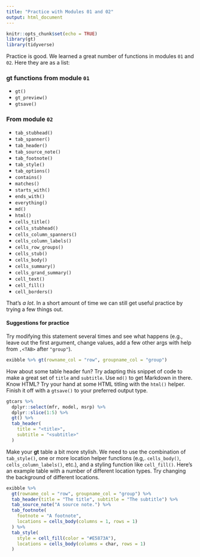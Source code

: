 ```yaml
---
title: "Practice with Modules 01 and 02"
output: html_document
---
```


```r
knitr::opts_chunk$set(echo = TRUE)
library(gt)
library(tidyverse)
```

Practice is good. We learned a great number of functions in modules `01` and `02`. Here they are as a list:

### **gt** functions from module `01`

- `gt()`
- `gt_preview()`
- `gtsave()`

### From module `02`

- `tab_stubhead()`
- `tab_spanner()`
- `tab_header()`
- `tab_source_note()`
- `tab_footnote()`
- `tab_style()`
- `tab_options()`
- `contains()`
- `matches()`
- `starts_with()`
- `ends_with()`
- `everything()`
- `md()`
- `html()`
- `cells_title()`
- `cells_stubhead()`
- `cells_column_spanners()`
- `cells_column_labels()`
- `cells_row_groups()`
- `cells_stub()`
- `cells_body()`
- `cells_summary()`
- `cells_grand_summary()`
- `cell_text()`
- `cell_fill()`
- `cell_borders()`

That's *a lot*. In a short amount of time we can still get useful practice by trying a few things out.

#### Suggestions for practice

Try modifying this statement several times and see what happens (e.g., leave out the first argument, change values, add a few other args with help from `,<TAB>` after `"group"`).

```r
exibble %>% gt(rowname_col = "row", groupname_col = "group")
```

How about some table header fun? Try adapting this snippet of code to make a great set of `title` and `subtitle`. Use `md()` to get Markdown in there. Know HTML? Try your hand at some HTML titling with the `html()` helper. Finish it off with a `gtsave()` to your preferred output type.

```r
gtcars %>%
  dplyr::select(mfr, model, msrp) %>%
  dplyr::slice(1:5) %>%
  gt() %>%
  tab_header(
    title = "<title>",
    subtitle = "<subtitle>"
  )
```

Make your **gt** table a bit more stylish. We need to use the combination of `tab_style()`, one or more location helper functions (e.g,. `cells_body()`, `cells_column_labels()`, etc.), and a styling function like `cell_fill()`. Here's an example table with a number of different location types. Try changing the background of different locations.

```r
exibble %>%
  gt(rowname_col = "row", groupname_col = "group") %>%
  tab_header(title = "The title", subtitle = "The subtitle") %>%
  tab_source_note("A source note.") %>%
  tab_footnote(
    footnote = "A footnote",
    locations = cells_body(columns = 1, rows = 1)
  ) %>%
  tab_style(
    style = cell_fill(color = "#E5873A"),
    locations = cells_body(columns = char, rows = 1)
  )
```

